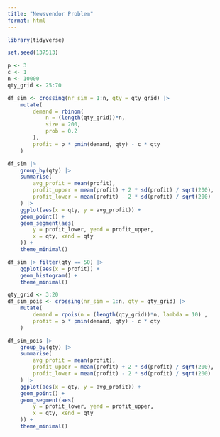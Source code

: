 ```yaml
---
title: "Newsvendor Problem"
format: html
---
```


```r
library(tidyverse)
```

```r
set.seed(137513)

p <- 3
c <- 1
n <- 10000
qty_grid <- 25:70

df_sim <- crossing(nr_sim = 1:n, qty = qty_grid) |>
    mutate(
        demand = rbinom(
            n = (length(qty_grid))*n, 
            size = 200, 
            prob = 0.2
        ),
        profit = p * pmin(demand, qty) - c * qty
    ) 

df_sim |>
    group_by(qty) |>
    summarise(
        avg_profit = mean(profit),
        profit_upper = mean(profit) + 2 * sd(profit) / sqrt(200),
        profit_lower = mean(profit) - 2 * sd(profit) / sqrt(200)
    ) |>
    ggplot(aes(x = qty, y = avg_profit)) + 
    geom_point() + 
    geom_segment(aes(
        y = profit_lower, yend = profit_upper, 
        x = qty, xend = qty
    )) +
    theme_minimal()
```
```r
df_sim |> filter(qty == 50) |> 
    ggplot(aes(x = profit)) + 
    geom_histogram() + 
    theme_minimal()
```

```r

qty_grid <- 3:20
df_sim_pois <- crossing(nr_sim = 1:n, qty = qty_grid) |>
    mutate(
        demand = rpois(n = (length(qty_grid))*n, lambda = 10) ,
        profit = p * pmin(demand, qty) - c * qty
    ) 

df_sim_pois |>
    group_by(qty) |>
    summarise(
        avg_profit = mean(profit),
        profit_upper = mean(profit) + 2 * sd(profit) / sqrt(200),
        profit_lower = mean(profit) - 2 * sd(profit) / sqrt(200)
    ) |>
    ggplot(aes(x = qty, y = avg_profit)) + 
    geom_point() + 
    geom_segment(aes(
        y = profit_lower, yend = profit_upper, 
        x = qty, xend = qty
    )) +
    theme_minimal()
```

